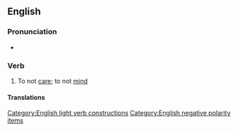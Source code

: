 ==English==

===Pronunciation===
* {{audio|en-au-not give a toss.ogg|Audio (AU)|lang=en}}

===Verb===
{{en-verb|gives a toss|giving a toss|gave a toss|given a toss}}

# {{lb|en|British|Irish|Australia|slang}} To not [[care]]; to not [[mind]]
#: {{syn|en|not give two hoots|not give a damn|not give a monkey's}}

====Translations====
{{trans-see|give a shit}}

[[Category:English light verb constructions]]
[[Category:English negative polarity items]]